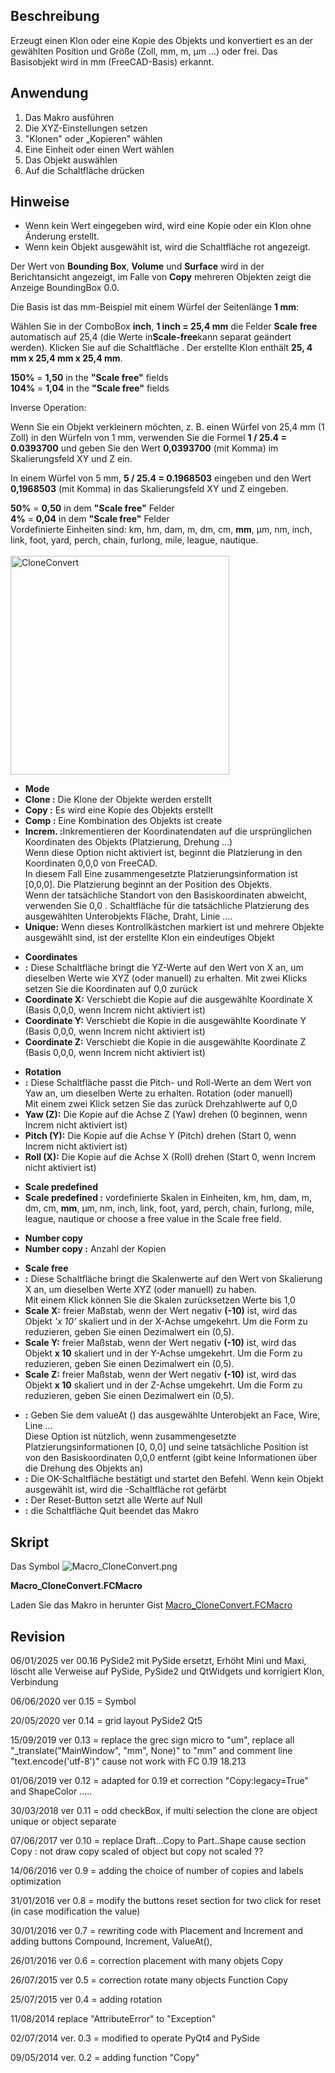<languages/>

{{Macro/de
|Name=Klon konvertieren
|Icon=Macro_CloneConvert.png
|Description=Erstellt einen Klon, eine Kopie oder einen Verbund des bzw. der Objekte und konvertiert in die gewünschte Position und Größe (inch, mm, m, µm...) oder frei. Das Basisobjekt wird in mm erkannt (FreeCAD-Basis).
|Author=mario52
|Version=00.16
|Date=2025-01-06
|FCVersion=ab 0.18
|Download=[https://wiki.freecad.org/images/0/0a/Macro_CloneConvert.png Werkzeugleisten-Symbol]
}}

<span id="Description"></span>
==Beschreibung==

Erzeugt einen Klon oder eine Kopie des Objekts und konvertiert es an der gewählten Position und Größe (Zoll, mm, m, µm ...) oder frei. Das Basisobjekt wird in mm (FreeCAD-Basis) erkannt.

{{Codeextralink|https://gist.githubusercontent.com/mario52a/9f2f2f6144e1307a048f1840ef99300c/raw/fb76b3c728c1c7cd085e87f5d6d223d9f79bb574/Macro_CloneConvert.FCMacro}}

<span id="Usage"></span>
==Anwendung==

# Das Makro ausführen
# Die XYZ-Einstellungen setzen
# "Klonen" oder „Kopieren" wählen
# Eine Einheit oder einen Wert wählen
# Das Objekt auswählen
# Auf die Schaltfläche {{KEY|Ok}} drücken

<span id="Notes"></span>
==Hinweise==

* Wenn kein Wert eingegeben wird, wird eine Kopie oder ein Klon ohne Änderung erstellt.
* Wenn kein Objekt ausgewählt ist, wird die Schaltfläche {{KEY|Ok}} rot angezeigt.

Der Wert von '''Bounding Box''', '''Volume''' und '''Surface''' wird in der Berichtansicht angezeigt, im Falle von '''Copy''' mehreren Objekten zeigt die Anzeige BoundingBox 0.0.

Die Basis ist das mm-Beispiel mit einem Würfel der Seitenlänge '''1 mm''':

Wählen Sie in der ComboBox '''inch''', '''1 inch = 25,4 mm''' die Felder '''Scale free''' automatisch auf 25,4 (die Werte in''' Scale-free '''kann separat geändert werden). Klicken Sie auf die Schaltfläche {{KEY|Ok}}. Der erstellte Klon enthält '''25, 4 mm x 25,4 mm x 25,4 mm '''. 

'''150%''' = '''1,50''' in the '''"Scale free"''' fields <br />
'''104%''' = '''1,04''' in the '''"Scale free"''' fields 

Inverse Operation:

Wenn Sie ein Objekt verkleinern möchten, z. B. einen Würfel von 25,4 mm (1 Zoll) in den Würfeln von 1 mm, verwenden Sie die Formel '''1 / 25.4 = 0.0393700''' und geben Sie den Wert '''0,0393700''' (mit Komma) im Skalierungsfeld XY und Z ein.

In einem Würfel von 5 mm, '''5 / 25.4 = 0.1968503''' eingeben und den Wert '''0,1968503''' (mit Komma) in das Skalierungsfeld XY und Z eingeben.

'''50%''' = '''0,50''' in dem '''"Scale free"''' Felder<br />
''' 4%''' = '''0,04''' in dem '''"Scale free"''' Felder
<br />

Vordefinierte Einheiten sind:
km, hm, dam, m, dm, cm, '''mm''', µm, nm, inch, link, foot, yard, perch, chain, furlong, mile, league, nautique.
<br /><br />

[[File:Macro CloneConvert_01.png|350px|left|CloneConvert]]
* '''Mode'''
* '''Clone   :''' Die Klone der Objekte werden erstellt
* '''Copy    :''' Es wird eine Kopie des Objekts erstellt
* '''Comp    :''' Eine Kombination des Objekts ist create
* '''Increm. : '''Inkrementieren der Koordinatendaten auf die ursprünglichen Koordinaten des Objekts (Platzierung, Drehung ...) <br /> Wenn diese Option nicht aktiviert ist, beginnt die Platzierung in den Koordinaten 0,0,0 von FreeCAD. <br /> In diesem Fall Eine zusammengesetzte Platzierungsinformation ist [0,0,0]. Die Platzierung beginnt an der Position des Objekts. <br /> Wenn der tatsächliche Standort von den Basiskoordinaten abweicht, verwenden Sie 0,0 {{KEY|ValueAt ()}}. Schaltfläche für die tatsächliche Platzierung des ausgewählten Unterobjekts Fläche, Draht, Linie ....
* '''Unique:''' Wenn dieses Kontrollkästchen markiert ist und mehrere Objekte ausgewählt sind, ist der erstellte Klon ein eindeutiges Objekt

* '''Coordinates'''
* '''{{KEY|...}}:''' Diese Schaltfläche bringt die YZ-Werte auf den Wert von X an, um dieselben Werte wie XYZ (oder manuell) zu erhalten. Mit zwei Klicks setzen Sie die Koordinaten auf 0,0 zurück
* '''Coordinate X:''' Verschiebt die Kopie auf die ausgewählte Koordinate X (Basis 0,0,0, wenn Increm nicht aktiviert ist)
* '''Coordinate Y:''' Verschiebt die Kopie in die ausgewählte Koordinate Y (Basis 0,0,0, wenn Increm nicht aktiviert ist)
* '''Coordinate Z:''' Verschiebt die Kopie in die ausgewählte Koordinate Z (Basis 0,0,0, wenn Increm nicht aktiviert ist)

* '''Rotation'''
* '''{{KEY|...}}:''' Diese Schaltfläche passt die Pitch- und Roll-Werte an dem Wert von Yaw an, um dieselben Werte zu erhalten. Rotation (oder manuell) <br /> Mit einem zwei Klick setzen Sie das zurück Drehzahlwerte auf 0,0
* '''Yaw (Z):''' Die Kopie auf die Achse Z (Yaw) drehen (0 beginnen, wenn Increm nicht aktiviert ist)
* '''Pitch (Y):''' Die Kopie auf die Achse Y (Pitch) drehen (Start 0, wenn Increm nicht aktiviert ist)
* '''Roll (X):''' Die Kopie auf die Achse X (Roll) drehen (Start 0, wenn Increm nicht aktiviert ist)

* '''Scale predefined'''
* '''Scale predefined :''' vordefinierte Skalen in Einheiten, km, hm, dam, m, dm, cm, '''mm''', µm, nm, inch, link, foot, yard, perch, chain, furlong, mile, league, nautique or choose a free value in the Scale free field.

* '''Number copy '''
* '''Number copy :''' Anzahl der Kopien

* '''Scale free'''
* '''{{KEY | ...}}:''' Diese Schaltfläche bringt die Skalenwerte auf den Wert von Skalierung X an, um dieselben Werte XYZ (oder manuell) zu haben. <br /> Mit einem Klick können Sie die Skalen zurücksetzen Werte bis 1,0
* '''Scale X:''' freier Maßstab, wenn der Wert negativ '''(-10)''' ist, wird das Objekt '''x 10' '' skaliert und in der X-Achse umgekehrt. Um die Form zu reduzieren, geben Sie einen Dezimalwert ein (0,5).
* '''Scale Y:''' freier Maßstab, wenn der Wert negativ '''(-10)''' ist, wird das Objekt '''x 10''' skaliert und in der Y-Achse umgekehrt. Um die Form zu reduzieren, geben Sie einen Dezimalwert ein (0,5).
* '''Scale Z:''' freier Maßstab, wenn der Wert negativ '''(-10)''' ist, wird das Objekt '''x 10''' skaliert und in der Z-Achse umgekehrt. Um die Form zu reduzieren, geben Sie einen Dezimalwert ein (0,5).

* '''{{KEY|ValueAt ()}}:''' Geben Sie dem valueAt () das ausgewählte Unterobjekt an Face, Wire, Line ... <br /> Diese Option ist nützlich, wenn zusammengesetzte Platzierungsinformationen [0, 0,0] und seine tatsächliche Position ist von den Basiskoordinaten 0,0,0 entfernt (gibt keine Informationen über die Drehung des Objekts an)
* '''{{KEY|Ok}}:''' Die OK-Schaltfläche bestätigt und startet den Befehl. Wenn kein Objekt ausgewählt ist, wird die {{KEY|Ok}} -Schaltfläche rot gefärbt
* '''{{KEY|Reset}}:''' Der Reset-Button setzt alle Werte auf Null
* '''{{KEY|Quit}}:''' die Schaltfläche Quit beendet das Makro
{{clear}}

<span id="Script"></span>
==Skript==

Das Symbol [[Image:Macro_CloneConvert.png]] 

'''Macro_CloneConvert.FCMacro'''

Laden Sie das Makro in herunter Gist [https://gist.github.com/mario52a/9f2f2f6144e1307a048f1840ef99300c Macro_CloneConvert.FCMacro]

==Revision==

06/01/2025 ver 00.16 PySide2 mit PySide ersetzt, Erhöht Mini und Maxi, löscht alle Verweise auf PySide, PySide2 und QtWidgets und korrigiert Klon, Verbindung

06/06/2020 ver 0.15 = Symbol

20/05/2020 ver 0.14 = grid layout PySide2 Qt5

15/09/2019 ver 0.13 = replace the grec sign micro to "um", replace all "_translate("MainWindow", "mm", None)" to "mm" and comment line "text.encode('utf-8')" cause not work with FC 0.19 18.213

01/06/2019 ver 0.12 = adapted for 0.19 et correction "Copy:legacy=True" and ShapeColor .....

30/03/2018 ver 0.11 = odd checkBox, if multi selection the clone are object unique or object separate

07/06/2017 ver 0.10 = replace Draft...Copy to Part..Shape cause section Copy : not draw copy scaled of object but copy not scaled ?? 

14/06/2016 ver 0.9  = adding the choice of number of copies and labels optimization

31/01/2016 ver 0.8 = modify the buttons reset section for two click for reset (in case modification the value) 

30/01/2016 ver 0.7 = rewriting code with Placement and Increment and adding buttons Compound, Increment, ValueAt(), 

26/01/2016 ver 0.6 = correction placement with many objets Copy

26/07/2015 ver 0.5 = correction rotate many objects Function Copy

25/07/2015 ver 0.4 = adding rotation

11/08/2014 replace "AttributeError" to "Exception"

02/07/2014 ver. 0.3 = modified to operate PyQt4 and PySide

09/05/2014 ver. 0.2 = adding function "Copy"